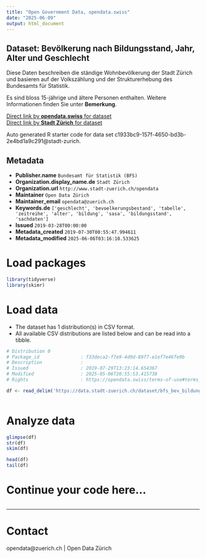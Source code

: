 ```yaml
---
title: "Open Government Data, opendata.swiss"
date: "2025-06-09"
output: html_document
---
```


## Dataset: Bevölkerung nach Bildungsstand, Jahr, Alter und Geschlecht

Diese Daten beschreiben die ständige Wohnbevölkerung der Stadt Zürich und basieren auf der Volkszählung und der Strukturerhebung des Bundesamts für Statistik.

Es sind bloss 15-jährige und ältere Personen enthalten. Weitere Informationen finden Sie unter **Bemerkung**.

[Direct link by **opendata.swiss** for dataset](https://opendata.swiss/de/dataset/bevolkerung-nach-bildungsstand-jahr-alter-und-geschlecht-seit-19701)<br>
[Direct link by **Stadt Zürich** for dataset](https://data.stadt-zuerich.ch/dataset/bfs_bev_bildungsstand_alter_geschl_seit1970_od1005)

Auto generated R starter code for data set c1933bc9-157f-4650-bd3b-2e4bd1a9c291@stadt-zurich.

## Metadata

- **Publisher.name** `Bundesamt für Statistik (BFS)`
- **Organization.display_name.de** `Stadt Zürich`
- **Organization.url** `http://www.stadt-zuerich.ch/opendata`
- **Maintainer** `Open Data Zürich`
- **Maintainer_email** `opendata@zuerich.ch`
- **Keywords.de** `['geschlecht', 'bevoelkerungsbestand', 'tabelle', 'zeitreihe', 'alter', 'bildung', 'sasa', 'bildungsstand', 'sachdaten']`
- **Issued** `2019-03-28T00:00:00`
- **Metadata_created** `2019-07-30T00:55:47.994611`
- **Metadata_modified** `2025-06-06T03:16:10.533625`


# Load packages

```r

library(tidyverse)
library(skimr)

```

# Load data

-   The dataset has 1 distribution(s) in CSV format.
-   All available CSV distributions are listed below and can be read into a tibble.

```r

# Distribution 0
# Package_id               : f33deca2-f7e9-4d9d-89f7-e1ef7e46fe9b
# Description              : 
# Issued                   : 2019-07-29T13:23:14.654367
# Modified                 : 2025-05-06T20:55:53.415738
# Rights                   : https://opendata.swiss/terms-of-use#terms_open

df <- read_delim('https://data.stadt-zuerich.ch/dataset/bfs_bev_bildungsstand_alter_geschl_seit1970_od1005/download/BIL100OD1005.csv')



```

# Analyze data

```r

glimpse(df)
str(df)
skim(df)

head(df)
tail(df)

```

# Continue your code here...

```r

```

------------------------------------------------------------------------

# Contact

opendata@zuerich.ch | Open Data Zürich
